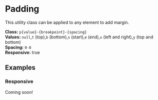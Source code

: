 
<Meta title="Utilities/Spacing/Padding" />

# Padding

This utility class can be applied to any element to add margin.

**Class:** `p{value}-{breakpoint}-{spacing}` <br/>
**Values:** `null`,`t` (top),`b` (bottom),`s` (start),`e` (end),`x` (left and right),`y` (top and bottom) <br/>
**Spacing:** `0-8`<br/>
**Responsive:** true

## Examples

### Responsive

Coming soon!

